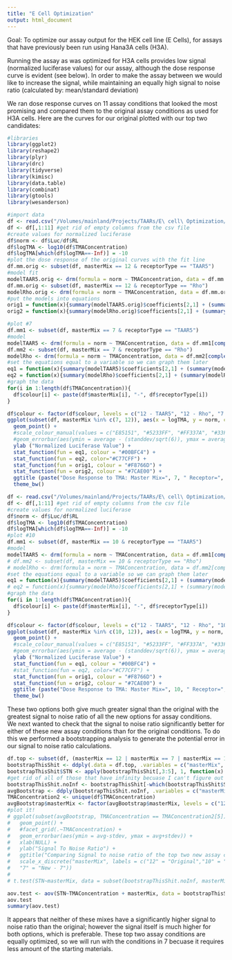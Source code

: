 ```yaml
---
title: "E Cell Optimization"
output: html_document
---
```


Goal: To optimize our assay output for the HEK cell line (E Cells), for assays that have previously been run using Hana3A cells (H3A). 

Running the assay as was optimized for H3A cells provides low signal (normalized luciferase values) for our assay, although the dose response curve is evident (see below).
In order to make the assay between we would like to increase the signal, while maintaining an equally high signal to noise ratio (calculated by: mean/standard deviation)

We ran dose response curves on 11 assay conditions that looked the most promising and compared them to the original assay conditions as used for H3A cells. Here are the curves for our original plotted with our top two candidates:

```r
#libraries
library(ggplot2)
library(reshape2)
library(plyr)
library(drc)
library(tidyverse)
library(kimisc)
library(data.table)
library(combinat)
library(gtools)
library(wesanderson)
```
```r
#import data
df <- read.csv("/Volumes/mainland/Projects/TAARs/E\ cell\ Optimization/Results/ECellOptimization_160908.csv")
df <- df[,1:11] #get rid of empty columns from the csv file
#create values for normalized luciferase
df$norm <- df$Luc/df$RL
df$logTMA <- log10(df$TMAConcentration)
df$logTMA[which(df$logTMA==-Inf)] = -10
#plot the dose response of the original curves with the fit line
df.mm.orig <- subset(df, masterMix == 12 & receptorType == "TAAR5")
#model fit
modelTAAR5.orig <- drm(formula = norm ~ TMAConcentration, data = df.mm.orig[complete.cases(df.mm.orig),], fct = LL.4(fixed=c(1,NA,NA,NA),names=(c("Slope", "Top", "Bottom", "ED"))))
df.mm.orig <- subset(df, masterMix == 12 & receptorType == "Rho")
modelRho.orig <- drm(formula = norm ~ TMAConcentration, data = df.mm.orig[complete.cases(df.mm.orig),], fct = LL.4(fixed=c(1,NA,NA,NA),names=(c("Slope", "Top", "Bottom", "ED"))))
#put the models into equations
orig1 = function(x){summary(modelTAAR5.orig)$coefficients[2,1] + (summary(modelTAAR5.orig)$coefficients[1,1]-summary(modelTAAR5.orig)$coefficients[2,1])/(1+10^((log10(summary(modelTAAR5.orig)$coefficients[3,1]) - x)*1))}
orig2 = function(x){summary(modelRho.orig)$coefficients[2,1] + (summary(modelRho.orig)$coefficients[1,1]-summary(modelRho.orig)$coefficients[2,1])/(1+10^((log10(summary(modelRho.orig)$coefficients[3,1]) - x)*1))}

#plot #7
df.mm1 <- subset(df, masterMix == 7 & receptorType == "TAAR5")
#model
modelTAAR5 <- drm(formula = norm ~ TMAConcentration, data = df.mm1[complete.cases(df.mm1),], fct = LL.4(fixed=c(1,NA,NA,NA),names=(c("Slope", "Top", "Bottom", "ED"))))
df.mm2 <- subset(df, masterMix == 7 & receptorType == "Rho")
modelRho <- drm(formula = norm ~ TMAConcentration, data = df.mm2[complete.cases(df.mm2),], fct = LL.4(fixed=c(1,NA,NA,NA),names=(c("Slope", "Top", "Bottom", "ED"))))
#set the equations equal to a variable so we can graph them later
eq1 = function(x){summary(modelTAAR5)$coefficients[2,1] + (summary(modelTAAR5)$coefficients[1,1]-summary(modelTAAR5)$coefficients[2,1])/(1+10^((log10(summary(modelTAAR5)$coefficients[3,1]) - x)*1))}
eq2 = function(x){summary(modelRho)$coefficients[2,1] + (summary(modelRho)$coefficients[1,1]-summary(modelRho)$coefficients[2,1])/(1+10^((log10(summary(modelRho)$coefficients[3,1]) - x)*1))}
#graph the data
for(i in 1:length(df$TMAConcentration)){
  df$colour[i] <- paste(df$masterMix[i], "-", df$receptorType[i])
}

df$colour <- factor(df$colour, levels = c("12 - TAAR5", "12 - Rho", "7 - TAAR5", "7 - Rho"), labels = c("Original with hTAAR5", "Original with Rho (control)", "New option 7 with hTAAR5", "New option 7 with Rho (control)"))
ggplot(subset(df, masterMix %in% c(7, 12)), aes(x = logTMA, y = norm, colour = colour)) +
  geom_point() +
  #scale_colour_manual(values = c("E85151", "#5233FF", "#FF337A", "#33FFB8")) +
  #geom_errorbar(aes(ymin = average - (standdev/sqrt(6)), ymax = average + (standdev/sqrt(6)))) +
  ylab ("Normalized Luciferase Value") +
  stat_function(fun = eq1, colour = "#00BFC4") +  
  stat_function(fun = eq2, color="#C77CFF") +
  stat_function(fun = orig1, colour = "#F8766D") +
  stat_function(fun = orig2, colour = "#7CAE00") +
  ggtitle (paste("Dose Response to TMA: Master Mix=", 7, " Receptor=", subset(df, masterMix == 7)$Receptor[1], " SV40=", subset(df, masterMix == 7)$SV40[1], " CRE=", subset(df, masterMix == 7)$CRE[1])) +
  theme_bw()

```

```r
df <- read.csv("/Volumes/mainland/Projects/TAARs/E\ cell\ Optimization/Results/ECellOptimization_160908.csv")
df <- df[,1:11] #get rid of empty columns from the csv file
#create values for normalized luciferase
df$norm <- df$Luc/df$RL
df$logTMA <- log10(df$TMAConcentration)
df$logTMA[which(df$logTMA==-Inf)] = -10
#plot #10
df.mm1 <- subset(df, masterMix == 10 & receptorType == "TAAR5")
#model
modelTAAR5 <- drm(formula = norm ~ TMAConcentration, data = df.mm1[complete.cases(df.mm1),], fct = LL.4(fixed=c(1,NA,NA,NA),names=(c("Slope", "Top", "Bottom", "ED"))))
# df.mm2 <- subset(df, masterMix == 10 & receptorType == "Rho")
# modelRho <- drm(formula = norm ~ TMAConcentration, data = df.mm2[complete.cases(df.mm2),], fct = LL.4(fixed=c(1,NA,NA,NA),names=(c("Slope", "Top", "Bottom", "ED"))))
#set the equations equal to a variable so we can graph them later
eq1 = function(x){summary(modelTAAR5)$coefficients[2,1] + (summary(modelTAAR5)$coefficients[1,1]-summary(modelTAAR5)$coefficients[2,1])/(1+10^((log10(summary(modelTAAR5)$coefficients[3,1]) - x)*1))}
# eq2 = function(x){summary(modelRho)$coefficients[2,1] + (summary(modelRho)$coefficients[1,1]-summary(modelRho)$coefficients[2,1])/(1+10^((log10(summary(modelRho)$coefficients[3,1]) - x)*1))}
#graph the data
for(i in 1:length(df$TMAConcentration)){
  df$colour[i] <- paste(df$masterMix[i], "-", df$receptorType[i])
}

df$colour <- factor(df$colour, levels = c("12 - TAAR5", "12 - Rho", "10 - TAAR5", "10 - Rho"), labels = c("Original with hTAAR5", "Original with Rho (control)", "New option 10 with hTAAR5", "New option 10 with Rho (control)"))
ggplot(subset(df, masterMix %in% c(10, 12)), aes(x = logTMA, y = norm, colour = colour)) +
  geom_point() +
  #scale_colour_manual(values = c("E85151", "#5233FF", "#FF337A", "#33FFB8")) +
  #geom_errorbar(aes(ymin = average - (standdev/sqrt(6)), ymax = average + (standdev/sqrt(6)))) +
  ylab ("Normalized Luciferase Value") +
  stat_function(fun = eq1, colour = "#00BFC4") +  
  #stat_function(fun = eq2, color="#C77CFF") +
  stat_function(fun = orig1, colour = "#F8766D") +
  stat_function(fun = orig2, colour = "#7CAE00") +
  ggtitle (paste("Dose Response to TMA: Master Mix=", 10, " Receptor=", subset(df, masterMix == 10)$Receptor[1], " SV40=", subset(df, masterMix == 10)$SV40[1], " CRE=", subset(df, masterMix == 10)$CRE[1])) +
  theme_bw()

```

These two options both give much greater signal than the original with the greatest signal to noise ratio of all the new options for assay conditions.  
We next wanted to check that the signal to noise ratio significantly better for either of these new assay conditions than for the original conditions. To do this we performed a bootstrapping analysis to generate the potential error in our signal to noise ratio calculations. 

```r
df.top <- subset(df, (masterMix == 12 | masterMix == 7 | masterMix == 10) & receptorType == "TAAR5", select = c("masterMix", "TMAConcentration", "norm"))
bootstrapThisShit <- ddply(.data = df.top, .variables = c("masterMix", "TMAConcentration"), function(x) combinations(length(x), 3, x$norm, repeats.allowed = TRUE))
bootstrapThisShit$STN <- apply(bootstrapThisShit[,3:5], 1, function(x) mean(x)/sd(x) )
#get rid of all of those that have infinity becuase I can't figure out a good way to handle it, especially since we want to be able to graph this thing. 
bootstrapThisShit.noInf <- bootstrapThisShit[-which(bootstrapThisShit$STN==Inf),]
avgBootstrap <- ddply(bootstrapThisShit.noInf, .variables = c("masterMix", "TMAConcentration"), .fun = summarize, avg = mean(STN), stdev =sd(STN))
TMAConcentration2 <- unique(df$TMAConcentration)
avgBootstrap$masterMix <- factor(avgBootstrap$masterMix, levels = c("12", "10", "7"))
#plot it!
# ggplot(subset(avgBootstrap, TMAConcentration == TMAConcentration2[5]), aes(x = masterMix, y = avg)) +
#   geom_point() +
#   #facet_grid(.~TMAConcentration) +
#   geom_errorbar(aes(ymin = avg-stdev, ymax = avg+stdev)) +
#   xlab(NULL) +
#   ylab("Signal To Noise Ratio") +
#   ggtitle("Comparing Signal to noise ratio of the top two new assay conditions with the original") +
#   scale_x_discrete("masterMix", labels = c("12" = "Original","10" = "New - 10",
#   "7" = "New - 7"))
# 
# t.test(STN~masterMix, data = subset(bootstrapThisShit.noInf, masterMix %in% c("7", "12") & TMAConcentration == TMAConcentration2[5]))

aov.test <- aov(STN~TMAConcentration + masterMix, data = bootstrapThisShit.noInf)
aov.test
summary(aov.test)
```

It appears that neither of these mixes have a significantly higher signal to noise ratio than the original; however the signal itself is much higher for both options, which is preferable. These top two assay conditions are equally optimized, so we will run with the conditions in 7 becuase it requires less amount of the starting materials. 